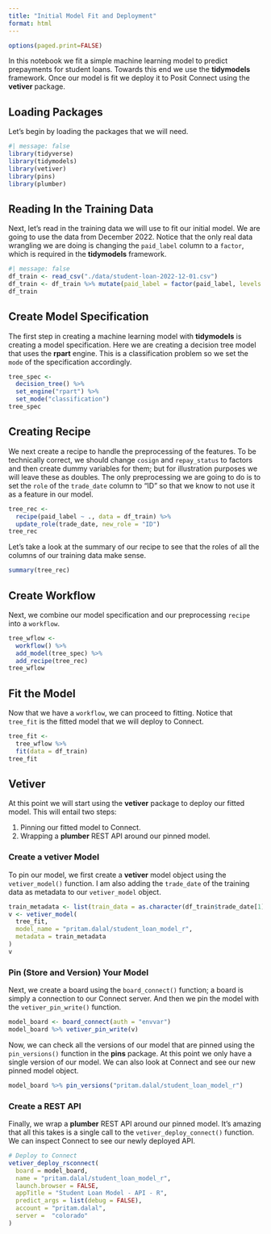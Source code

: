 ```yaml
---
title: "Initial Model Fit and Deployment"
format: html
---
```


```r
options(paged.print=FALSE)
```

In this notebook we fit a simple machine learning model to predict prepayments for student loans.  Towards this end we use the **tidymodels** framework.  Once our model is fit we deploy it to Posit Connect using the **vetiver** package.

## Loading Packages

Let's begin by loading the packages that we will need.
```r
#| message: false
library(tidyverse)
library(tidymodels)
library(vetiver)
library(pins)
library(plumber)
```


## Reading In the Training Data

Next, let's read in the training data we will use to fit our initial model.  We are going to use the data from December 2022.  Notice that the only real data wrangling we are doing is changing the `paid_label` column to a `factor`, which is required in the **tidymodels** framework.
```r
#| message: false
df_train <- read_csv("./data/student-loan-2022-12-01.csv")
df_train <- df_train %>% mutate(paid_label = factor(paid_label, levels = c("1", "0")))
df_train
```


## Create Model Specification

The first step in creating a machine learning model with **tidymodels** is creating a model specification.  Here we are creating a decision tree model that uses the **rpart** engine.  This is a classification problem so we set the `mode` of the specification accordingly.
```r
tree_spec <- 
  decision_tree() %>%
  set_engine("rpart") %>% 
  set_mode("classification")
tree_spec
```

## Creating Recipe

We next create a recipe to handle the preprocessing of the features.  To be technically correct, we should change `cosign` and `repay_status` to factors and then create dummy variables for them; but for illustration purposes we will leave these as doubles.  The only preprocessing we are going to do is to set the `role` of the `trade_date` column to "ID" so that we know to not use it as a feature in our model.
```r
tree_rec <-
  recipe(paid_label ~ ., data = df_train) %>%
  update_role(trade_date, new_role = "ID") 
tree_rec
```

Let's take a look at the summary of our recipe to see that the roles of all the columns of our training data make sense.
```r
summary(tree_rec)
```


## Create Workflow

Next, we combine our model specification and our preprocessing `recipe` into a `workflow`.
```r
tree_wflow <- 
  workflow() %>% 
  add_model(tree_spec) %>% 
  add_recipe(tree_rec)
tree_wflow
```

## Fit the Model

Now that we have a `workflow`, we can proceed to fitting. Notice that `tree_fit` is the fitted model that we will deploy to Connect.
```r
tree_fit <-
  tree_wflow %>%
  fit(data = df_train)
tree_fit
```

## Vetiver

At this point we will start using the **vetiver** package to deploy our fitted model.  This will entail two steps:

1. Pinning our fitted model to Connect.
2. Wrapping a **plumber** REST API around our pinned model.


### Create a **vetiver** Model

To pin our model, we first create a **vetiver** model object using the `vetiver_model()` function.  I am also adding the `trade_date` of the training data as metadata to our `vetiver_model` object.
```r
train_metadata <- list(train_data = as.character(df_train$trade_date[1]))
v <- vetiver_model(
  tree_fit, 
  model_name = "pritam.dalal/student_loan_model_r",
  metadata = train_metadata
)
v
```


### Pin (Store and Version) Your Model

Next, we create a board using the `board_connect()` function; a board is simply a connection to our Connect server. And then we pin the model with the `vetiver_pin_write()` function.
```r
model_board <- board_connect(auth = "envvar")
model_board %>% vetiver_pin_write(v)
```

Now, we can check all the versions of our model that are pinned using the `pin_versions()` function in the **pins** package.  At this point we only have a single version of our model. We can also look at Connect and see our new pinned model object.
```r
model_board %>% pin_versions("pritam.dalal/student_loan_model_r")
```

### Create a REST API

Finally, we wrap a **plumber** REST API around our pinned model.  It's amazing that all this takes is a single call to the `vetiver_deploy_connect()` function.  We can inspect Connect to see our newly deployed API.
```r
# Deploy to Connect
vetiver_deploy_rsconnect(
  board = model_board,
  name = "pritam.dalal/student_loan_model_r",
  launch.browser = FALSE,
  appTitle = "Student Loan Model - API - R",
  predict_args = list(debug = FALSE),
  account = "pritam.dalal",
  server =  "colorado"
)
```

















































































































































